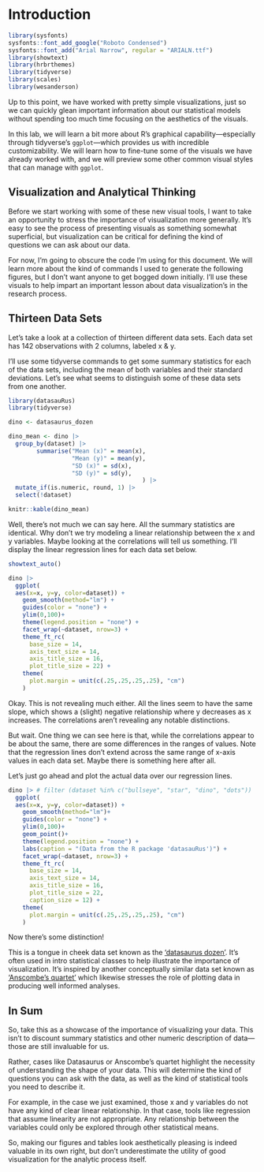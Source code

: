 # Introduction {.unnumbered}

```r
library(sysfonts)
sysfonts::font_add_google("Roboto Condensed")
sysfonts::font_add("Arial Narrow", regular = "ARIALN.ttf")
library(showtext)
library(hrbrthemes)
library(tidyverse)
library(scales)
library(wesanderson)
```

Up to this point, we have worked with pretty simple visualizations, just so we can quickly glean important information about our statistical models without spending too much time focusing on the aesthetics of the visuals.

In this lab, we will learn a bit more about R's graphical capability---especially through tidyverse's `ggplot`---which provides us with incredible customizability. We will learn how to fine-tune some of the visuals we have already worked with, and we will preview some other common visual styles that can manage with `ggplot`.

## Visualization and Analytical Thinking

Before we start working with some of these new visual tools, I want to take an opportunity to stress the importance of visualization more generally. It's easy to see the process of presenting visuals as something somewhat superficial, but visualization can be critical for defining the kind of questions we can ask about our data.

For now, I'm going to obscure the code I'm using for this document. We will learn more about the kind of commands I used to generate the following figures, but I don't want anyone to get bogged down initially. I'll use these visuals to help impart an important lesson about data visualization's in the research process.

## Thirteen Data Sets

Let's take a look at a collection of thirteen different data sets. Each data set has 142 observations with 2 columns, labeled x & y.

I'll use some tidyverse commands to get some summary statistics for each of the data sets, including the mean of both variables and their standard deviations. Let's see what seems to distinguish some of these data sets from one another.

```r
library(datasauRus)
library(tidyverse)

dino <- datasaurus_dozen

dino_mean <- dino |>
  group_by(dataset) |> 
        summarise("Mean (x)" = mean(x), 
                  "Mean (y)" = mean(y),
                  "SD (x)" = sd(x),
                  "SD (y)" = sd(y),
                                      ) |>
  mutate_if(is.numeric, round, 1) |>
  select(!dataset)

knitr::kable(dino_mean)
```

Well, there's not much we can say here. All the summary statistics are identical. Why don't we try modeling a linear relationship between the x and y variables. Maybe looking at the correlations will tell us something. I'll display the linear regression lines for each data set below.

```r
showtext_auto()

dino |> 
  ggplot(
  aes(x=x, y=y, color=dataset)) +
    geom_smooth(method="lm") +
    guides(color = "none") +
    ylim(0,100)+
    theme(legend.position = "none") +
    facet_wrap(~dataset, nrow=3) + 
    theme_ft_rc(
      base_size = 14,
      axis_text_size = 14,
      axis_title_size = 16,
      plot_title_size = 22) +
    theme(
      plot.margin = unit(c(.25,.25,.25,.25), "cm")
    )
```

Okay. This is not revealing much either. All the lines seem to have the same slope, which shows a (slight) negative relationship where y decreases as x increases. The correlations aren't revealing any notable distinctions.

But wait. One thing we can see here is that, while the correlations appear to be about the same, there are some differences in the ranges of values. Note that the regression lines don't extend across the same range of x-axis values in each data set. Maybe there is something here after all.

Let's just go ahead and plot the actual data over our regression lines.

```r
dino |> # filter (dataset %in% c("bullseye", "star", "dino", "dots")) |>
  ggplot(
  aes(x=x, y=y, color=dataset)) +
    geom_smooth(method="lm")+
    guides(color = "none") +
    ylim(0,100)+
    geom_point()+
    theme(legend.position = "none") +
    labs(caption = "(Data from the R package 'datasauRus')") +
    facet_wrap(~dataset, nrow=3) +
    theme_ft_rc(
      base_size = 14,
      axis_text_size = 14,
      axis_title_size = 16,
      plot_title_size = 22,
      caption_size = 12) +
    theme(
      plot.margin = unit(c(.25,.25,.25,.25), "cm")
    )

```

Now there's some distinction!

This is a tongue in cheek data set known as the ['datasaurus dozen'](https://jumpingrivers.github.io/datasauRus/). It's often used in intro statistical classes to help illustrate the importance of visualization. It's inspired by another conceptually similar data set known as ['Anscombe's quartet'](https://en.wikipedia.org/wiki/Anscombe%27s_quartet) which likewise stresses the role of plotting data in producing well informed analyses.

## In Sum

So, take this as a showcase of the importance of visualizing your data. This isn't to discount summary statistics and other numeric description of data---those are still invaluable for us.

Rather, cases like Datasaurus or Anscombe's quartet highlight the necessity of understanding the shape of your data. This will determine the kind of questions you can ask with the data, as well as the kind of statistical tools you need to describe it.

For example, in the case we just examined, those x and y variables do not have any kind of clear linear relationship. In that case, tools like regression that assume linearity are not appropriate. Any relationship between the variables could only be explored through other statistical means.

So, making our figures and tables look aesthetically pleasing is indeed valuable in its own right, but don't underestimate the utility of good visualization for the analytic process itself.
